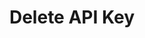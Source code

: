 ---
title: "Delete API Key"
sidebarTitle: "Delete API Key"
openapi: "/openapi.yaml DELETE /v2/accounts/{account_id}/api-keys/{key_id}"
---